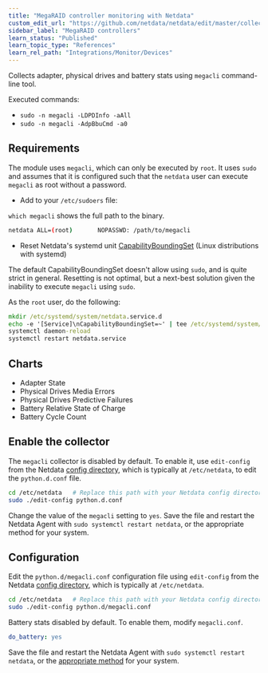 ```yaml
---
title: "MegaRAID controller monitoring with Netdata"
custom_edit_url: "https://github.com/netdata/netdata/edit/master/collectors/python.d.plugin/megacli/README.md"
sidebar_label: "MegaRAID controllers"
learn_status: "Published"
learn_topic_type: "References"
learn_rel_path: "Integrations/Monitor/Devices"
---
```



Collects adapter, physical drives and battery stats using `megacli` command-line tool.

Executed commands:

- `sudo -n megacli -LDPDInfo -aAll`
- `sudo -n megacli -AdpBbuCmd -a0`

## Requirements

The module uses `megacli`, which can only be executed by `root`. It uses
`sudo` and assumes that it is configured such that the `netdata` user can execute `megacli` as root without a password.

- Add to your `/etc/sudoers` file:

`which megacli` shows the full path to the binary.

```bash
netdata ALL=(root)       NOPASSWD: /path/to/megacli
```

- Reset Netdata's systemd
  unit [CapabilityBoundingSet](https://www.freedesktop.org/software/systemd/man/systemd.exec.html#Capabilities) (Linux
  distributions with systemd)

The default CapabilityBoundingSet doesn't allow using `sudo`, and is quite strict in general. Resetting is not optimal, but a next-best solution given the inability to execute `megacli` using `sudo`.


As the `root` user, do the following:

```cmd
mkdir /etc/systemd/system/netdata.service.d
echo -e '[Service]\nCapabilityBoundingSet=~' | tee /etc/systemd/system/netdata.service.d/unset-capability-bounding-set.conf
systemctl daemon-reload
systemctl restart netdata.service
```

## Charts

- Adapter State
- Physical Drives Media Errors
- Physical Drives Predictive Failures
- Battery Relative State of Charge
- Battery Cycle Count

## Enable the collector

The `megacli` collector is disabled by default. To enable it, use `edit-config` from the
Netdata [config directory](/docs/nightly/configuration), which is typically at `/etc/netdata`, to edit the `python.d.conf`
file.

```bash
cd /etc/netdata   # Replace this path with your Netdata config directory, if different
sudo ./edit-config python.d.conf
```

Change the value of the `megacli` setting to `yes`. Save the file and restart the Netdata Agent
with `sudo systemctl restart netdata`, or the appropriate method for your system.

## Configuration

Edit the `python.d/megacli.conf` configuration file using `edit-config` from the
Netdata [config directory](/docs/nightly/configuration), which is typically at `/etc/netdata`.

```bash
cd /etc/netdata   # Replace this path with your Netdata config directory, if different
sudo ./edit-config python.d/megacli.conf
```

Battery stats disabled by default. To enable them, modify `megacli.conf`.

```yaml
do_battery: yes
```

Save the file and restart the Netdata Agent with `sudo systemctl restart netdata`, or the [appropriate
method](/docs/nightly/operations/start-stop-or-restart-the-netdata-agent) for your system.


